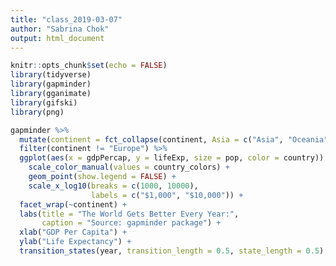 ```yaml
---
title: "class_2019-03-07"
author: "Sabrina Chok"
output: html_document
---
```


```r
knitr::opts_chunk$set(echo = FALSE)
library(tidyverse)
library(gapminder)
library(gganimate)
library(gifski)
library(png)
```

```r
gapminder %>% 
  mutate(continent = fct_collapse(continent, Asia = c("Asia", "Oceania"))) %>% 
  filter(continent != "Europe") %>% 
  ggplot(aes(x = gdpPercap, y = lifeExp, size = pop, color = country)) + 
    scale_color_manual(values = country_colors) +
    geom_point(show.legend = FALSE) +
    scale_x_log10(breaks = c(1000, 10000),
                  labels = c("$1,000", "$10,000")) +
  facet_wrap(~continent) +
  labs(title = "The World Gets Better Every Year:",
       caption = "Source: gapminder package") +
  xlab("GDP Per Capita") +
  ylab("Life Expectancy") +   
  transition_states(year, transition_length = 0.5, state_length = 0.5)
```